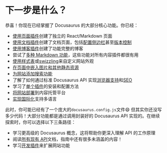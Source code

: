 # 下一步是什么？

恭喜！你现在已经掌握了 Docusaurus 的大部分核心功能。你已经：

- [使用页面插件](./creating-pages.mdx)创建了独立的 React/Markdown 页面
- [使用文档插件](./docs/docs-introduction.mdx)创建了文档页面，包括[配置侧边栏](./docs/sidebar/index.mdx)甚至[版本控制](./docs/versioning.mdx)
- [使用博客插件](../blog.mdx)创建了功能完整的博客
- 尝试了[多种 Markdown 功能](./markdown-features/markdown-features-intro.mdx)，这些功能对所有内容插件都很有用
- [使用样式表](../styling-layout.mdx)或[swizzling](../swizzling.mdx)来自定义网站外观
- [在页面中嵌入图片和其他静态资源](../static-assets.mdx)
- [为网站添加搜索功能](../search.mdx)
- 了解了如何通过标准 Docusaurus API 实现[浏览器支持](../browser-support.mdx)和[SEO](../seo.mdx)
- 学习了[单个插件](../using-plugins.mdx)的安装和配置方法
- [将网站部署](../deployment.mdx)到内容托管平台
- [实现国际化](../i18n/i18n-tutorial.mdx)支持多语言

此时，你可能已经有了一个庞大的`docusaurus.config.js`文件😄 但其实你还没写多少代码！大部分功能都是通过调用封装好的 Docusaurus API 实现的。在继续探索时，你可以选择以下三条路径：

- 学习更高级的 Docusaurus 概念，这将帮助你更深入理解 API 的工作原理
- 阅读[所有现有 API](../docusaurus-core.mdx)文档，指南中还有很多未涵盖的内容！
- 学习[开发插件](../api/plugin-methods/README.mdx)来扩展网站功能